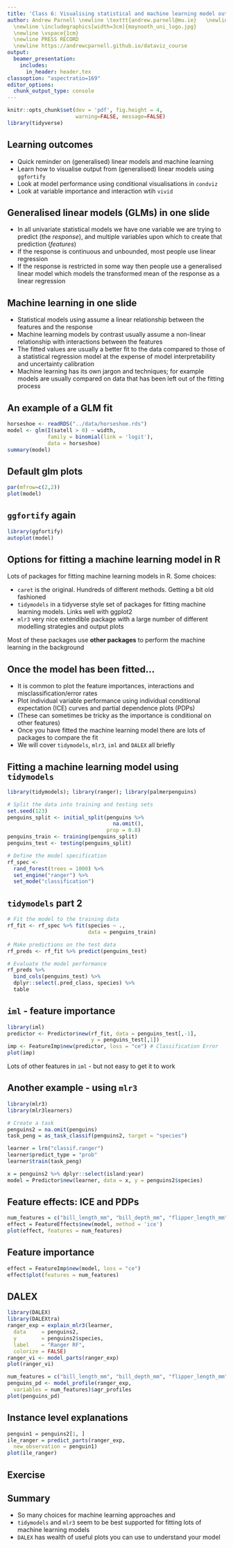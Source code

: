 ```yaml
---
title: 'Class 6: Visualising statistical and machine learning model output.'
author: Andrew Parnell \newline \texttt{andrew.parnell@mu.ie}   \newline \vspace{1cm}
  \newline \includegraphics[width=3cm]{maynooth_uni_logo.jpg}
  \newline \vspace{1cm}
  \newline PRESS RECORD 
  \newline https://andrewcparnell.github.io/dataviz_course 
output:
  beamer_presentation:
    includes:
      in_header: header.tex
classoption: "aspectratio=169"
editor_options: 
  chunk_output_type: console
---
```


```r
knitr::opts_chunk$set(dev = 'pdf', fig.height = 4,
                      warning=FALSE, message=FALSE)
library(tidyverse)
```

## Learning outcomes

- Quick reminder on (generalised) linear models and machine learning
- Learn how to visualise output from (generalised) linear models using `ggfortify`
- Look at model performance using conditional visualisations in `condviz`
- Look at variable importance and interaction wtih `vivid`

## Generalised linear models (GLMs) in one slide

- In all univariate statistical models we have one variable we are trying to predict (the _response_), and multiple variables upon which to create that prediction (_features_)
- If the response is continuous and unbounded, most people use linear regression
- If the response is restricted in some way then people use a generalised linear model which models the transformed mean of the response as a linear regression

## Machine learning in one slide

- Statistical models using assume a linear relationship between the features and the response
- Machine learning models by contrast usually assume a non-linear relationship with interactions between the features
- The fitted values are usually a better fit to the data compared to those of a statistical regression model at the expense of model interpretability and uncertainty calibration
- Machine learning has its own jargon and techniques; for example models are usually compared on data that has been left out of the fitting process

## An example of a GLM fit

\small 
```r
horseshoe <- readRDS("../data/horseshoe.rds")
model <- glm(I(satell > 0) ~ width, 
             family = binomial(link = 'logit'), 
             data = horseshoe)
summary(model)
```

## Default glm plots

```r
par(mfrow=c(2,2))
plot(model)
```

## `ggfortify` again

```r
library(ggfortify)
autoplot(model)
```

## Options for fitting a machine learning model in R

Lots of packages for fitting machine learning models in R. Some choices:

- `caret` is the original. Hundreds of different methods. Getting a bit old fashioned
- `tidymodels` in a tidyverse style set of packages for fitting machine learning models. Links well with ggplot2
- `mlr3` very nice extendible package with a large number of different modelling strategies and output plots

Most of these packages use __other packages__ to perform the machine learning in the background

## Once the model has been fitted...

- It is common to plot the feature importances, interactions and misclassification/error rates
- Plot individual variable performance using individual conditional expectation (ICE) curves and partial dependence plots (PDPs)
- (These can sometimes be tricky as the importance is conditional on other features)
- Once you have fitted the machine learning model there are lots of packages to compare the fit
- We will cover `tidymodels`, `mlr3`, `iml` and `DALEX` all briefly

## Fitting a machine learning model using `tidymodels`

\small 
```r
library(tidymodels); library(ranger); library(palmerpenguins)

# Split the data into training and testing sets
set.seed(123)
penguins_split <- initial_split(penguins %>% 
                                  na.omit(), 
                                prop = 0.8)
penguins_train <- training(penguins_split)
penguins_test <- testing(penguins_split)

# Define the model specification
rf_spec <- 
  rand_forest(trees = 1000) %>% 
  set_engine("ranger") %>% 
  set_mode("classification")
```

## `tidymodels` part 2

\small 
```r
# Fit the model to the training data
rf_fit <- rf_spec %>% fit(species ~ ., 
                          data = penguins_train)

# Make predictions on the test data
rf_preds <- rf_fit %>% predict(penguins_test)

# Evaluate the model performance
rf_preds %>% 
  bind_cols(penguins_test) %>% 
  dplyr::select(.pred_class, species) %>% 
  table
```

## `iml` - feature importance

```r
library(iml)
predictor <- Predictor$new(rf_fit, data = penguins_test[,-1],
                           y = penguins_test[,1])
imp <- FeatureImp$new(predictor, loss = "ce") # Classification Error
plot(imp)
```

Lots of other features in `iml` - but not easy to get it to work

## Another example - using `mlr3`

```r
library(mlr3)
library(mlr3learners)

# Create a task
penguins2 = na.omit(penguins)
task_peng = as_task_classif(penguins2, target = "species")

learner = lrn("classif.ranger")
learner$predict_type = "prob"
learner$train(task_peng)

x = penguins2 %>% dplyr::select(island:year)
model = Predictor$new(learner, data = x, y = penguins2$species)
```

## Feature effects: ICE and PDPs

```r
num_features = c("bill_length_mm", "bill_depth_mm", "flipper_length_mm", "body_mass_g", "year")
effect = FeatureEffects$new(model, method = 'ice')
plot(effect, features = num_features)
```

## Feature importance

```r
effect = FeatureImp$new(model, loss = "ce")
effect$plot(features = num_features)
```

## DALEX

```r
library(DALEX)
library(DALEXtra)
ranger_exp = explain_mlr3(learner,
  data     = penguins2,
  y        = penguins2$species,
  label    = "Ranger RF",
  colorize = FALSE)
ranger_vi <- model_parts(ranger_exp)
plot(ranger_vi)
```

```r
num_features = c("bill_length_mm", "bill_depth_mm", "flipper_length_mm", "body_mass_g", "year")
penguins_pd <- model_profile(ranger_exp,
  variables = num_features)$agr_profiles
plot(penguins_pd)
```

## Instance level explanations

```r
penguin1 = penguins2[1, ]
ile_ranger = predict_parts(ranger_exp,
  new_observation = penguin1)
plot(ile_ranger)
```

## Exercise



## Summary

- So many choices for machine learning approaches and 
- `tidymodels` and `mlr3` seem to be best supported for fitting lots of machine learning models
- `DALEX` has wealth of useful plots you can use to understand your model
